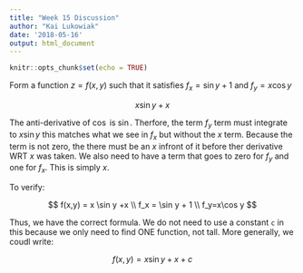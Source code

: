 ```yaml
---
title: "Week 15 Discussion"
author: "Kai Lukowiak"
date: '2018-05-16'
output: html_document
---
```


```r
knitr::opts_chunk$set(echo = TRUE)
```

Form a function $z=f(x,y)$ such that it satisfies $f_x=\sin y + 1$ and $f_y = x\cos y$

$$
x \sin y+x
$$

The anti-derivative of $\cos$ is $\sin$. Therfore, the term $f_y$ term must integrate to $x\sin y$ this matches what we see in $f_x$ but without the $x$ term. Because the term is not zero, the there must be an $x$ infront of it before ther derivative WRT $x$ was taken. We also need to have a term that goes to zero for $f_y$ and one for $f_x$. This is simply $x$.

To verify:

$$
f(x,y) = x \sin y +x
\\
f_x = \sin y + 1
\\
f_y=x\cos y
$$

Thus, we have the correct formula. We do not need to use a constant `c` in this because we only need to find ONE function, not tall. More generally, we coudl write:

$$
f(x,y) = x \sin y +x + c
$$